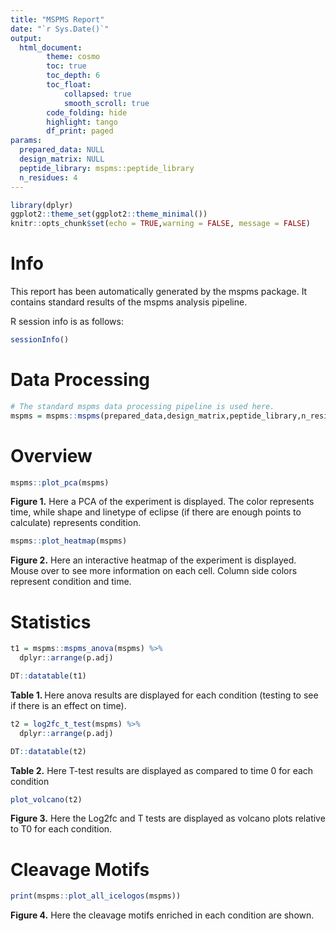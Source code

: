```yaml
---
title: "MSPMS Report"
date: "`r Sys.Date()`"
output:
  html_document:
        theme: cosmo
        toc: true
        toc_depth: 6
        toc_float:
            collapsed: true
            smooth_scroll: true
        code_folding: hide
        highlight: tango
        df_print: paged
params:
  prepared_data: NULL
  design_matrix: NULL
  peptide_library: mspms::peptide_library
  n_residues: 4
---
```


```r
library(dplyr)
ggplot2::theme_set(ggplot2::theme_minimal())
knitr::opts_chunk$set(echo = TRUE,warning = FALSE, message = FALSE)
```

# Info

This report has been automatically generated by the mspms package. It contains standard results of the mspms analysis pipeline. 


R session info is as follows:  

```r
sessionInfo()
```
# Data Processing 

```r
# The standard mspms data processing pipeline is used here. 
mspms = mspms::mspms(prepared_data,design_matrix,peptide_library,n_residues)
```


# Overview 
```r
mspms::plot_pca(mspms)
```

**Figure 1.** Here a PCA of the experiment is displayed. The color represents time, while shape and linetype of eclipse (if there are enough points to calculate) represents condition. 


```r
mspms::plot_heatmap(mspms)
```

**Figure 2.** Here an interactive heatmap of the experiment is displayed. Mouse over to see more information on each cell. Column side colors represent condition and time. 

# Statistics 

```r
t1 = mspms::mspms_anova(mspms) %>% 
  dplyr::arrange(p.adj)

DT::datatable(t1)
```

**Table 1. ** Here anova results are displayed for each condition (testing to see if there is an effect on time). 


```r
t2 = log2fc_t_test(mspms) %>% 
  dplyr::arrange(p.adj)

DT::datatable(t2)
```

**Table 2.** Here T-test results are displayed as compared to time 0 for each condition


```r
plot_volcano(t2)
```

**Figure 3.** Here the Log2fc and T tests are displayed as volcano plots relative to T0 for each condition. 

# Cleavage Motifs

```r
print(mspms::plot_all_icelogos(mspms))
```



**Figure 4.** Here the cleavage motifs enriched in each condition are shown.








